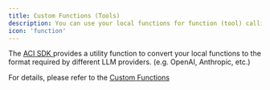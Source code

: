 ```yaml
---
title: Custom Functions (Tools)
description: You can use your local functions for function (tool) calling along with the functions (tools) provided by ACI.dev
icon: 'function'
---
```


The [ACI SDK <Icon icon="up-right-from-square"/>](https://github.com/aipotheosis-labs/aci-python-sdk) provides a utility function to convert your local functions to the format required by different LLM providers. (e.g. OpenAI, Anthropic, etc.)

For details, please refer to the [Custom Functions <Icon icon="up-right-from-square"/>](https://github.com/aipotheosis-labs/aci-python-sdk?tab=readme-ov-file#to_json_schema)